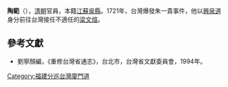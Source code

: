 '''陶範'''（{{bd|?||?|}}），[[清朝|清朝]]官員，本籍[[江蘇|江蘇]][[吳縣|吳縣]]。1721年，台灣爆發朱一貴事件，他以[[興泉道|興泉道]]身分前往台灣接任不適任的[[梁文煊|梁文煊]]。

{{start box}}
{{s-before|[[梁文煊|梁文煊]]}}
{{s-title|[[福建分巡台灣廈門道|福建分巡台灣廈門道]]|1721年上任}}
{{s-after|[[陳大輦|陳大輦]]}}
{{end box}}

==參考文獻==
*劉寧顏編，《重修台灣省通志》，台北市，台灣省文獻委員會，1994年。

{{臺灣統治者}}

[[Category:福建分巡台灣廈門道|Category:福建分巡台灣廈門道]]
